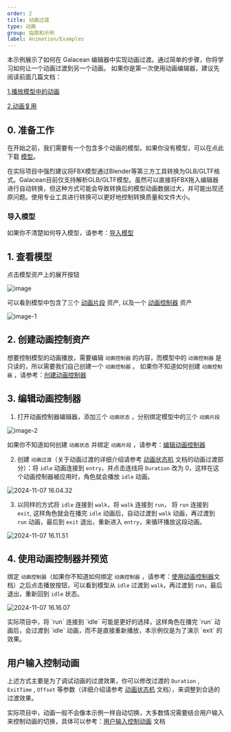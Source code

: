 ```yaml
---
order: 2
title: 动画过渡
type: 动画
group: 指南和示例
label: Animation/Examples
---
```


本示例展示了如何在 Galacean 编辑器中实现动画过渡。通过简单的步骤，你将学习如何让一个动画过渡到另一个动画。
如果你是第一次使用动画编辑器，建议先阅读前面几篇文档：

[1.播放模型中的动画](/docs/animation/examples/playAnimation/)

[2.动画复用](/docs/animation/examples/reuseAnimation/)

## 0. 准备工作

在开始之前，我们需要有一个包含多个动画的模型。如果你没有模型，可以在点此下载 [模型](https://mdn.alipayobjects.com/oasis_be/afts/file/A*AN3aSZzEijkAAAAAAAAAAAAADkp5AQ/player.glb)。

<Callout type="positive">
  在实际项目中强烈建议将FBX模型通过Blender等第三方工具转换为GLB/GLTF格式。Galacean目前仅支持解析GLB/GLTF模型。虽然可以直接将FBX拖入编辑器进行自动转换，但这种方式可能会导致转换后的模型动画数据过大，并可能出现还原问题。使用专业工具进行转换可以更好地控制转换质量和文件大小。
</Callout>

### 导入模型
如果你不清楚如何导入模型，请参考：[导入模型](/docs/animation/examples/playAnimation/#导入模型)

## 1. 查看模型
点击模型资产上的展开按钮

![image](https://mdn.alipayobjects.com/huamei_3zduhr/afts/img/A*uMXwRZDzOwkAAAAAAAAAAAAADsJ_AQ/original)

可以看到模型中包含了三个 [动画片段](/docs/animation/clip) 资产, 以及一个 [动画控制器](/docs/animation/animatorController/) 资产

![image-1](https://mdn.alipayobjects.com/huamei_3zduhr/afts/img/A*kyhMRYgmJJwAAAAAAAAAAAAADsJ_AQ/original)


## 2. 创建动画控制资产
想要控制模型的动画播放，需要编辑 `动画控制器` 的内容，而模型中的 `动画控制器` 是只读的，所以需要我们自己创建一个 `动画控制器` 。
如果你不知道如何创建 `动画控制器` ，请参考：[创建动画控制器](/docs/animation/examples/playAnimation/#2-创建动画控制资产)

## 3. 编辑动画控制器

1. 打开动画控制器编辑器，添加三个 `动画状态` ，分别绑定模型中的三个 `动画片段`

![image-2](https://mdn.alipayobjects.com/huamei_3zduhr/afts/img/A*YQ8-S5XcK-wAAAAAAAAAAAAADsJ_AQ/original)

如果你不知道如何创建 `动画状态` 并绑定 `动画片段` ，请参考：[编辑动画控制器](/docs/animation/examples/playAnimation/#3-编辑动画控制器)

2. 创建 `动画过渡`（关于动画过渡的详细介绍请参考 [动画状态机](/docs/animation/state-machine/#动画过渡) 文档的动画过渡部分）：将 `idle` 动画连接到 `entry`，并点击连线将 `Duration` 改为 0，这样在这个动画控制器被应用时，角色就会播放 `idle` 动画。

![2024-11-07 16.04.32](https://mdn.alipayobjects.com/huamei_3zduhr/afts/img/A*xONyQ76QzkMAAAAAAAAAAAAADsJ_AQ/original)

3. 以同样的方式将 `idle` 连接到 `walk`，将 `walk` 连接到 `run`， 将 `run` 连接到 `exit`, 这样角色就会在播完 `idle` 动画后，自动过渡到 `walk` 动画，再过渡到 `run` 动画，最后到 `exit` 退出，重新进入 `entry`，来循环播放这段动画。

![2024-11-07 16.11.51](https://mdn.alipayobjects.com/huamei_3zduhr/afts/img/A*LSECTqsXywUAAAAAAAAAAAAADsJ_AQ/original)

## 4. 使用动画控制器并预览
绑定 `动画控制器`（如果你不知道如何绑定 `动画控制器` ，请参考：[使用动画控制器](/docs/animation/examples/playAnimation/#4-使用动画控制器)文档）之后点击播放按钮，可以看到模型从 `idle` 过渡到 `walk`，再过渡到 `run`，最后退出，重新回到 `idle` 状态。

![2024-11-07 16.16.07](https://mdn.alipayobjects.com/huamei_3zduhr/afts/img/A*flHoR7W2aiwAAAAAAAAAAAAADsJ_AQ/original)

<Callout type="positive">
  实际项目中，将 `run` 连接到 `idle` 可能是更好的选择，这样角色在播完 `run` 动画后，会过渡到 `idle` 动画，而不是直接重新播放，本示例仅是为了演示 `exit` 的效果。
</Callout>

## 用户输入控制动画
上述方式主要是为了调试动画的过渡效果，你可以修改过渡的 `Duration` , `ExitTime` , `Offset` 等参数（详细介绍请参考 [动画状态机](/docs/animation/state-machine/) 文档），来调整到合适的过渡效果。

实际项目中，动画一般不会像本示例一样自动切换，大多数情况需要结合用户输入来控制动画的切换，具体可以参考：[用户输入控制动画](/docs/animation/examples/controlAnimationByInput) 文档

